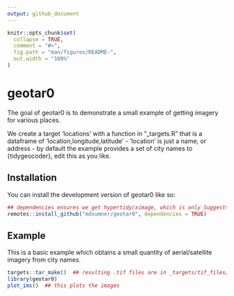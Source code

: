 ```yaml
---
output: github_document
---
```


<!-- README.md is generated from README.Rmd. Please edit that file -->

```r
knitr::opts_chunk$set(
  collapse = TRUE,
  comment = "#>",
  fig.path = "man/figures/README-",
  out.width = "100%"
)
```

# geotar0

<!-- badges: start -->
<!-- badges: end -->

The goal of geotar0 is to demonstrate a small example of getting imagery for various places. 

We create a target 'locations' with a function in "_targets.R" that is a dataframe of
'location,longitude,latitude' - 'location' is just a name, or address - by default the example provides a set of city names to {tidygeocoder}, edit this as you like. 



## Installation

You can install the development version of geotar0 like so:

``` r
## dependencies ensures we get hypertidy/ximage, which is only Suggests for plotting
remotes::install_github("mdsumner/geotar0", dependencies = TRUE)
```

## Example

This is a basic example which obtains a small quantity of aerial/satellite imagery from
city names. 


```r
targets::tar_make()  ## resulting .tif files are in _targets/tif_files/
library(geotar0)
plot_ims()  ## this plots the images 
```
